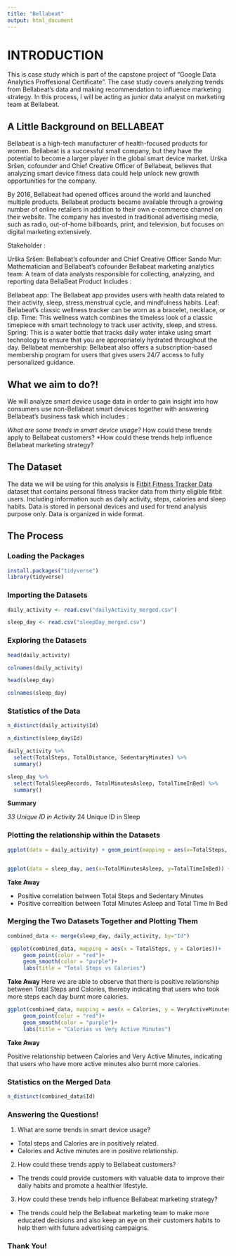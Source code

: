 ```yaml
---
title: "Bellabeat"
output: html_document
---
```


# INTRODUCTION

This is case study which is part of the capstone project of "Google Data Analytics Proffesional Certificate". The case study covers analyzing trends from Bellabeat's data and making recommendation to influence marketing strategy. In this process, I will be acting as junior data analyst on marketing team at Bellabeat.

## A Little Background on BELLABEAT

Bellabeat is a high-tech manufacturer of health-focused products for women. Bellabeat is a successful small company, but they have the potential to become a larger player in the global smart device market. Urška Sršen, cofounder and Chief Creative Officer of Bellabeat, believes that analyzing smart device fitness data could help unlock new growth opportunities for the company.

By 2016, Bellabeat had opened offices around the world and launched multiple products. Bellabeat products became available through a growing number of online retailers in addition to their own e-commerce channel on their website. The company has invested in traditional advertising media, such as radio, out-of-home billboards, print, and television, but focuses on digital marketing extensively.

Stakeholder :

Urška Sršen: Bellabeat’s cofounder and Chief Creative Officer
Sando Mur: Mathematician and Bellabeat’s cofounder
Bellabeat marketing analytics team: A team of data analysts responsible for collecting, analyzing, and reporting data
BellaBeat Product Includes :

Bellabeat app: The Bellabeat app provides users with health data related to their activity, sleep, stress,menstrual cycle, and mindfulness habits.
Leaf: Bellabeat’s classic wellness tracker can be worn as a bracelet, necklace, or clip.
Time: This wellness watch combines the timeless look of a classic timepiece with smart technology to track user activity, sleep, and stress.
Spring: This is a water bottle that tracks daily water intake using smart technology to ensure that you are appropriately hydrated throughout the day.
Bellabeat membership: Bellabeat also offers a subscription-based membership program for users that gives users 24/7 access to fully personalized guidance.


## What we aim to do?!

We will analyze smart device usage data in order to gain insight into how consumers use non-Bellabeat smart devices together with answering Bellabeat's business task which includes :

*What are some trends in smart device usage?
*How could these trends apply to Bellabeat customers?
*How could these trends help influence Bellabeat marketing strategy?


## The Dataset

The data we will be using for this analysis is [Fitbit Fitness Tracker Data](https://www.kaggle.com/arashnic/fitbit) dataset that contains personal fitness tracker data from thirty eligible fitbit users. Including information such as daily activity, steps, calories and sleep habits. Data is stored in personal devices and used for trend analysis purpose only. Data is organized in wide format.

## The Process

### Loading the Packages

```r
install.packages("tidyverse")
library(tidyverse)
```

### Importing the Datasets

```r
daily_activity <- read.csv("dailyActivity_merged.csv")

sleep_day <- read.csv("sleepDay_merged.csv")
```

### Exploring the Datasets

```r
head(daily_activity)

colnames(daily_activity)

head(sleep_day)

colnames(sleep_day)
```

### Statistics of the Data

```r
n_distinct(daily_activity$Id)

n_distinct(sleep_day$Id)

daily_activity %>% 
  select(TotalSteps, TotalDistance, SedentaryMinutes) %>% 
  summary()

sleep_day %>% 
  select(TotalSleepRecords, TotalMinutesAsleep, TotalTimeInBed) %>% 
  summary()

```

**Summary**

*33 Unique ID in Activity
*24 Unique ID in Sleep


### Plotting the relationship within the Datasets

```r
ggplot(data = daily_activity) + geom_point(mapping = aes(x=TotalSteps, y=SedentaryMinutes))


ggplot(data = sleep_day, aes(x=TotalMinutesAsleep, y=TotalTimeInBed)) + geom_point()

```

**Take Away**

* Positive correlation between Total Steps and Sedentary Minutes
* Positive correaltion between Total Minutes Asleep and Total Time In Bed


### Merging the Two Datasets Together and Plotting Them

```r
combined_data <- merge(sleep_day, daily_activity, by="Id")
```

```r
 ggplot(combined_data, mapping = aes(x = TotalSteps, y = Calories))+
     geom_point(color = "red")+
     geom_smooth(color = "purple")+
     labs(title = "Total Steps vs Calories")
```

**Take Away**
Here we are able to observe that there is positive relationship between Total Steps and Calories, thereby indicating that users who took more steps each day burnt more calories.


```r
ggplot(combined_data, mapping = aes(x = Calories, y = VeryActiveMinutes))+
     geom_point(color = "red")+
     geom_smooth(color = "purple")+
     labs(title = "Calories vs Very Active Minutes")
```

**Take Away**

Positive relationship between Calories and Very Active Minutes, indicating that users who have more active minutes also burnt more calories.


### Statistics on the Merged Data

```r
n_distinct(combined_data$Id)
```

### Answering the Questions!

1. What are some trends in smart device usage?

* Total steps and Calories are in positively related.
* Calories and Active minutes are in positive relationship.

2. How could these trends apply to Bellabeat customers?

* The trends could provide customers with valuable data to improve their daily habits and promote a healthier lifestyle.

3. How could these trends help influence Bellabeat marketing strategy?

* The trends could help the Bellabeat marketing team to make more educated decisions and also keep an eye on their customers habits to help them with future advertising campaigns.


### Thank You!